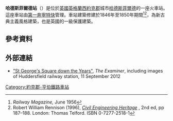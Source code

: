 '''哈德斯菲爾德站'''（{{lang-en|Huddersfield railway station}}）是位於[[英國|英國]][[英格蘭|英格蘭]][[西約克郡|西約克郡]]城市[[哈德斯菲爾德|哈德斯菲爾德]]的一座火車站。這座車站由[[第一奔寧特快|第一奔寧特快]]管理。車站建築修建於1846年至1850年期間<ref>''Railway Magazine,'' June 1956</ref><ref>Robert William Rennison (1996), ''[http://books.google.co.uk/books?id=Bv2BrOMo8cIC&pg=PA187 Civil Engineering Heritage] {{Wayback|url=http://books.google.co.uk/books?id=Bv2BrOMo8cIC&pg=PA187 |date=20150110063243 }}'', 2nd ed, pp 187–188. London: Thomas Telford. ISBN 0-7277-2518-1</ref>，為新古典主義風格建築，也是英國的一級保護建築。
==參考資料==
{{reflist}}
==外部連結==
{{commons category|Huddersfield railway station}}
*[https://web.archive.org/web/20121105155555/http://www.examiner.co.uk/multimedia/news/2012/09/11/st-george-s-square-down-the-years-86081-31812094/ "St George's Square down the Years"], ''The Examiner'', including images of Huddersfield railway station, 11 September 2012
[[Category:約克郡-亨伯鐵路車站|Category:約克郡-亨伯鐵路車站]]